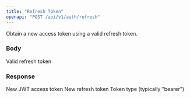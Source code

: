 ```yaml
---
title: "Refresh Token"
openapi: "POST /api/v1/auth/refresh"
---
```


Obtain a new access token using a valid refresh token.

### Body

<ParamField body="refresh_token" type="string" required>
  Valid refresh token
</ParamField>

### Response

<ResponseField name="access_token" type="string">
  New JWT access token
</ResponseField>

<ResponseField name="refresh_token" type="string">
  New refresh token
</ResponseField>

<ResponseField name="token_type" type="string">
  Token type (typically "bearer")
</ResponseField>
